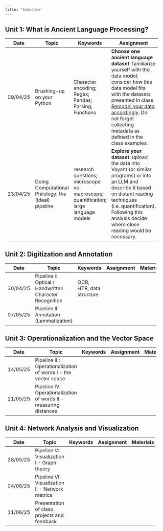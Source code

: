```yaml
---
title: "Schedule"
---
```


## Unit 1: What is Ancient Language Processing?

+----------+-----------------------------------------------------+-------------------------------------------------------------------------------------+-----------------------------------------------------------------------------------------------------------------------------------------------------------------------------------------------------------------------------------------------------------------------------+----------------------------------------------------------------+
| Date     | **Topic**                                           | **Keywords**                                                                        | **Assignment**                                                                                                                                                                                                                                                              | **Materials**                                                  |
+==========+=====================================================+=====================================================================================+=============================================================================================================================================================================================================================================================================+================================================================+
| 09/04/25 | Brushing-up on your Python                          | Character encoding; Regex; Pandas; Parsing; Functions                               | **Choose one ancient language dataset**: familiarize yourself with the data model, consider how this data model fits with the datasets presented in class. [Remodel your data accordingly]{.underline}. Do not forget collecting metadata as defined in the class examples. | -   Reading:                                                   |
|          |                                                     |                                                                                     |                                                                                                                                                                                                                                                                             |                                                                |
|          |                                                     |                                                                                     |                                                                                                                                                                                                                                                                             | \*\*\*                                                         |
|          |                                                     |                                                                                     |                                                                                                                                                                                                                                                                             |                                                                |
|          |                                                     |                                                                                     |                                                                                                                                                                                                                                                                             | -   Notebooks:                                                 |
|          |                                                     |                                                                                     |                                                                                                                                                                                                                                                                             |                                                                |
|          |                                                     |                                                                                     |                                                                                                                                                                                                                                                                             |     1.  [Colab intro](/notebooks/01_colab_intro.ipynb)         |
|          |                                                     |                                                                                     |                                                                                                                                                                                                                                                                             |     2.  [Python brush-up](/notebooks/02_Python_Brush_up.ipynb) |
+----------+-----------------------------------------------------+-------------------------------------------------------------------------------------+-----------------------------------------------------------------------------------------------------------------------------------------------------------------------------------------------------------------------------------------------------------------------------+----------------------------------------------------------------+
| 23/04/25 | Doing Computational Philology: the (ideal) pipeline | research questions; microscope vs macroscope; quantification; large language models | **Explore your dataset**: upload the data into Voyant (or similar programs) or into an LLM and describe it based on distant reading techniques (i.e. quantification). Following this analysis decide where close reading would be necessary.                                | -   Reading:                                                   |
|          |                                                     |                                                                                     |                                                                                                                                                                                                                                                                             |                                                                |
|          |                                                     |                                                                                     |                                                                                                                                                                                                                                                                             | \*\*\*                                                         |
|          |                                                     |                                                                                     |                                                                                                                                                                                                                                                                             |                                                                |
|          |                                                     |                                                                                     |                                                                                                                                                                                                                                                                             | -   Tools:                                                     |
|          |                                                     |                                                                                     |                                                                                                                                                                                                                                                                             |                                                                |
|          |                                                     |                                                                                     |                                                                                                                                                                                                                                                                             |     1.  Voyant                                                 |
|          |                                                     |                                                                                     |                                                                                                                                                                                                                                                                             |     2.  AntConc                                                |
|          |                                                     |                                                                                     |                                                                                                                                                                                                                                                                             |     3.  LLM (ChatGPT, Claude, Olmoe etc.)                      |
+----------+-----------------------------------------------------+-------------------------------------------------------------------------------------+-----------------------------------------------------------------------------------------------------------------------------------------------------------------------------------------------------------------------------------------------------------------------------+----------------------------------------------------------------+

## Unit 2: Digitization and Annotation

+----------+---------------------------------------------------------+--------------------------+----------------+---------------+
| Date     | **Topic**                                               | **Keywords**             | **Assignment** | **Materials** |
+==========+=========================================================+==========================+================+===============+
| 30/04/25 | Pipeline I: Optical / Handwritten Character Recognition | OCR; HTR; data structure |                |               |
+----------+---------------------------------------------------------+--------------------------+----------------+---------------+
| 07/05/25 | Pipeline II: Annotation (Lemmatization)                 |                          |                |               |
+----------+---------------------------------------------------------+--------------------------+----------------+---------------+

## Unit 3: Operationalization and the Vector Space

+-------------+-------------------------------------------------------------------+--------------+----------------+---------------+
| Date        | **Topic**                                                         | **Keywords** | **Assignment** | **Materials** |
+=============+===================================================================+==============+================+===============+
| 14/05/25    | Pipeline III: Operationalization of words I - the vector space    |              |                |               |
+-------------+-------------------------------------------------------------------+--------------+----------------+---------------+
| 21/05/25    | Pipeline IV: Operationalization of words II - measuring distances |              |                |               |
+-------------+-------------------------------------------------------------------+--------------+----------------+---------------+

## Unit 4: Network Analysis and Visualization

+-------------+-------------------------------------------------+--------------+----------------+---------------+
| Date        | **Topic**                                       | **Keywords** | **Assignment** | **Materials** |
+=============+=================================================+==============+================+===============+
| 28/05/25    | Pipeline V: Visualization I - Graph theory      |              |                |               |
+-------------+-------------------------------------------------+--------------+----------------+---------------+
| 04/06/25    | Pipeline VI: Visualization II - Network metrics |              |                |               |
+-------------+-------------------------------------------------+--------------+----------------+---------------+
| 11/06/25    | Presentation of class projects and feedback     |              |                |               |
+-------------+-------------------------------------------------+--------------+----------------+---------------+
